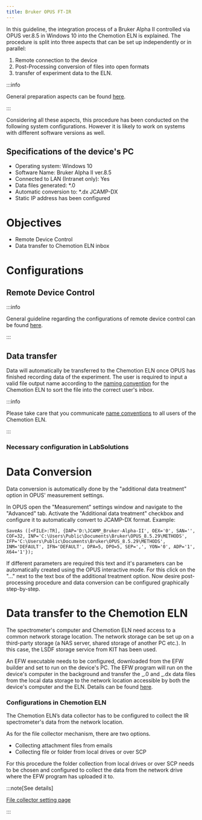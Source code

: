 ```yaml
---
title: Bruker OPUS FT-IR
---
```


In this guideline, the integration process of a Bruker Alpha II controlled via OPUS ver.8.5 in Windows 10 into the Chemotion ELN is explained.
The procedure is split into three aspects that can be set up independently or in parallel:

1. Remote connection to the device
2. Post-Processing conversion of files into open formats
3. transfer of experiment data to the ELN.

:::info

General preparation aspects can be found [here](../../devices#general-preparation-aspects).

:::

Considering all these aspects, this procedure has been conducted on the following system configurations.
However it is likely to work on systems with different software versions as well.

## Specifications of the device's PC

- Operating system: Windows 10
- Software Name: Bruker Alpha II ver.8.5
- Connected to LAN (Intranet only): Yes
- Data files generated: \*.0
- Automatic conversion to: \*.dx JCAMP-DX
- Static IP address has been configured

# Objectives

- Remote Device Control
- Data transfer to Chemotion ELN inbox

# Configurations

## Remote Device Control

:::info

General guideline regarding the configurations of remote device control can be found [here](../configurations/remote_control).

:::

## Data transfer

Data will automatically be transferred to the Chemotion ELN once OPUS has finished recording data of the experiment.
The user is required to input a valid file output name according to the [naming convention](../../devices#name-conventions) for the Chemotion ELN to sort the file into the correct user's inbox.

:::info

Please take care that you communicate [name conventions](../../devices#name-conventions) to all users of the Chemotion ELN.

:::

### Necessary configuration in LabSolutions

# Data Conversion

Data conversion is automatically done by the "additional data treatment" option in OPUS' measurement settings.

In OPUS open the "Measurement" settings window and navigate to the "Advanced" tab. Activate the "Additional data treatment" checkbox and configure it to automatically convert to JCAMP-DX format.
Example:

```
SaveAs ([<FILE>:TR], {DAP='D:\JCAMP_Bruker-Alpha-II', OEX='0', SAN='', COF=32, INP='C:\Users\Public\Documents\Bruker\OPUS_8.5.29\METHODS', IFP='C:\Users\Public\Documents\Bruker\OPUS_8.5.29\METHODS', INM='DEFAULT', IFN='DEFAULT', DPA=5, DPO=5, SEP=',', YON='0', ADP='1', X64='1'});
```

If different parameters are required this text and it's parameters can be automatically created using the OPUS interactive mode.
For this click on the "..." next to the text box of the additional treatment option. Now desire post-processing procedure and data conversion can be configured graphically step-by-step.

# Data transfer to the Chemotion ELN

The spectrometer's computer and Chemotion ELN need access to a common network storage location.
The network storage can be set up on a third-party storage (a NAS server, shared storage of another PC etc.). In this case, the LSDF storage service from KIT has been used.

An EFW executable needs to be configured, downloaded from the EFW builder and set to run on the device's PC.
The EFW program will run on the device's computer in the background and transfer the _.0 and _.dx data files from the local data storage to the network location accessible by both the device's computer and the ELN.
Details can be found [here](../configurations/data_transfer).

### Configurations in Chemotion ELN

The Chemotion ELN’s data collector has to be configured to collect the IR spectrometer's data from the network location.

As for the file collector mechanism, there are two options.

- Collecting attachment files from emails
- Collecting file or folder from local drives or over SCP

For this procedure the folder collection from local drives or over SCP needs to be chosen and configured to collect the data from the network drive where the EFW program has uploaded it to.

:::note[See details]

[File collector setting page](../../install_configure/configuration#file-collection)

:::
